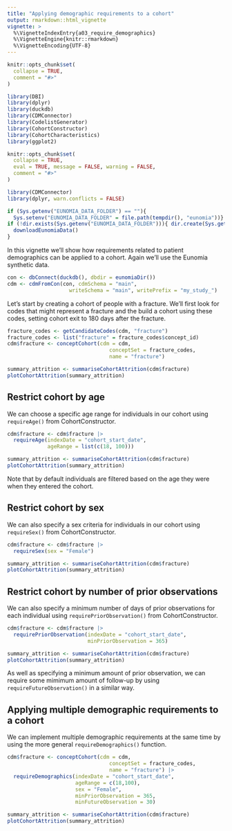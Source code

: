 ```yaml
---
title: "Applying demographic requirements to a cohort"
output: rmarkdown::html_vignette
vignette: >
  %\VignetteIndexEntry{a03_require_demographics}
  %\VignetteEngine{knitr::rmarkdown}
  %\VignetteEncoding{UTF-8}
---
```


```r
knitr::opts_chunk$set(
  collapse = TRUE,
  comment = "#>"
)
```

```r
library(DBI)
library(dplyr)
library(duckdb)
library(CDMConnector)
library(CodelistGenerator)
library(CohortConstructor)
library(CohortCharacteristics)
library(ggplot2)
```

```r
knitr::opts_chunk$set(
  collapse = TRUE,
  eval = TRUE, message = FALSE, warning = FALSE,
  comment = "#>"
)

library(CDMConnector)
library(dplyr, warn.conflicts = FALSE)

if (Sys.getenv("EUNOMIA_DATA_FOLDER") == ""){
  Sys.setenv("EUNOMIA_DATA_FOLDER" = file.path(tempdir(), "eunomia"))}
if (!dir.exists(Sys.getenv("EUNOMIA_DATA_FOLDER"))){ dir.create(Sys.getenv("EUNOMIA_DATA_FOLDER"))
  downloadEunomiaData()  
}
```

In this vignette we'll show how requirements related to patient demographics can be applied to a cohort. Again we'll use the Eunomia synthetic data.

```r
con <- dbConnect(duckdb(), dbdir = eunomiaDir())
cdm <- cdmFromCon(con, cdmSchema = "main", 
                    writeSchema = "main", writePrefix = "my_study_")
```

Let's start by creating a cohort of people with a fracture. We'll first look for codes that might represent a fracture and the build a cohort using these codes, setting cohort exit to 180 days after the fracture.

```r
fracture_codes <- getCandidateCodes(cdm, "fracture")
fracture_codes <- list("fracture" = fracture_codes$concept_id)
cdm$fracture <- conceptCohort(cdm = cdm, 
                                 conceptSet = fracture_codes, 
                                 name = "fracture")

summary_attrition <- summariseCohortAttrition(cdm$fracture)
plotCohortAttrition(summary_attrition)
```

## Restrict cohort by age

We can choose a specific age range for individuals in our cohort using `requireAge()` from CohortConstructor. 

```r
cdm$fracture <- cdm$fracture |> 
  requireAge(indexDate = "cohort_start_date",
             ageRange = list(c(18, 100)))

summary_attrition <- summariseCohortAttrition(cdm$fracture)
plotCohortAttrition(summary_attrition)
```

Note that by default individuals are filtered based on the age they were when they entered the cohort.  

## Restrict cohort by sex

We can also specify a sex criteria for individuals in our cohort using `requireSex()` from CohortConstructor. 

```r
cdm$fracture <- cdm$fracture |> 
  requireSex(sex = "Female")

summary_attrition <- summariseCohortAttrition(cdm$fracture)
plotCohortAttrition(summary_attrition)
```

## Restrict cohort by number of prior observations

We can also specify a minimum number of days of prior observations for each individual using `requirePriorObservation()` from CohortConstructor. 

```r
cdm$fracture <- cdm$fracture |> 
  requirePriorObservation(indexDate = "cohort_start_date",
                          minPriorObservation = 365)

summary_attrition <- summariseCohortAttrition(cdm$fracture)
plotCohortAttrition(summary_attrition)
```

As well as specifying a minimum amount of prior observation, we can require some mimimum amount of follow-up by using `requireFutureObservation()` in a similar way.

## Applying multiple demographic requirements to a cohort

We can implement multiple demographic requirements at the same time by using the more general `requireDemographics()` function.

```r
cdm$fracture <- conceptCohort(cdm = cdm, 
                                 conceptSet = fracture_codes, 
                                 name = "fracture") |> 
  requireDemographics(indexDate = "cohort_start_date",
                      ageRange = c(18,100),
                      sex = "Female",
                      minPriorObservation = 365, 
                      minFutureObservation = 30)

summary_attrition <- summariseCohortAttrition(cdm$fracture)
plotCohortAttrition(summary_attrition)
```
